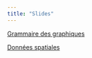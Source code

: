 ```yaml
---
title: "Slides"
---
```


[Grammaire des graphiques](ggplot2.qmd)


[Données spatiales](geographic-data-science.qmd)